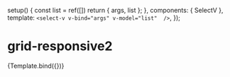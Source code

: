 

<Meta title="ux/grid-anmitaion" component={SelectV} argTypes={{}} />

  setup() {
    const list = ref([])
    return { args, list };
  },
  components: { SelectV },
  template: `<select-v v-bind="args" v-model="list"  />`,
});


# grid-responsive2

<Canvas>
  <Story
    name="default"
    args={{
      valueKey: 'id',
      labelKey: 'label',
    }}
  >
    {Template.bind({})}
  </Story>
</Canvas>

<ArgsTable story="default" />
